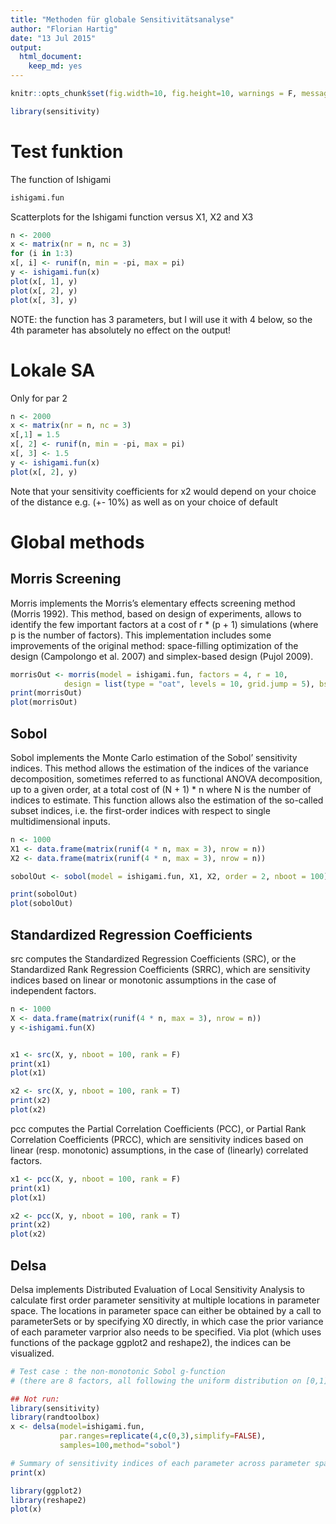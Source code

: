 ```yaml
---
title: "Methoden für globale Sensitivitätsanalyse"
author: "Florian Hartig"
date: "13 Jul 2015"
output: 
  html_document: 
    keep_md: yes
---
```


```r
knitr::opts_chunk$set(fig.width=10, fig.height=10, warnings = F, message = F)
```




```r
library(sensitivity)
```




# Test funktion

The function of Ishigami

```r
ishigami.fun
```


Scatterplots for the Ishigami function versus X1, X2 and X3

```r
n <- 2000
x <- matrix(nr = n, nc = 3)
for (i in 1:3)
x[, i] <- runif(n, min = -pi, max = pi)
y <- ishigami.fun(x)
plot(x[, 1], y)
plot(x[, 2], y)
plot(x[, 3], y)
```

NOTE: the function has 3 parameters, but I will use it with 4 below, so the 4th parameter has absolutely no effect on the output!

# Lokale SA

Only for par 2

```r
n <- 2000
x <- matrix(nr = n, nc = 3)
x[,1] = 1.5
x[, 2] <- runif(n, min = -pi, max = pi)
x[, 3] <- 1.5
y <- ishigami.fun(x)
plot(x[, 2], y)
```

Note that your sensitivity coefficients for x2 would depend on your choice of the distance e.g. (+- 10%) as well as on your choice of default


# Global methods



## Morris Screening

Morris implements the Morris's elementary effects screening method (Morris 1992). This method, based on design of experiments, allows to identify the few important factors at a cost of r * (p + 1) simulations (where p is the number of factors). This implementation includes some improvements of the original method: space-filling optimization of the design (Campolongo et al. 2007) and simplex-based design (Pujol 2009).


```r

morrisOut <- morris(model = ishigami.fun, factors = 4, r = 10,
            design = list(type = "oat", levels = 10, grid.jump = 5), bsup = 3)
print(morrisOut)
plot(morrisOut)


```


## Sobol 


Sobol implements the Monte Carlo estimation of the Sobol' sensitivity indices. This method allows the estimation of the indices of the variance decomposition, sometimes referred to as functional ANOVA decomposition, up to a given order, at a total cost of (N + 1) * n where N is the number of indices to estimate. This function allows also the estimation of the so-called subset indices, i.e. the first-order indices with respect to single multidimensional inputs.

```r
n <- 1000
X1 <- data.frame(matrix(runif(4 * n, max = 3), nrow = n))
X2 <- data.frame(matrix(runif(4 * n, max = 3), nrow = n))

sobolOut <- sobol(model = ishigami.fun, X1, X2, order = 2, nboot = 100)

print(sobolOut)
plot(sobolOut)

```


## Standardized Regression Coefficients

src computes the Standardized Regression Coefficients (SRC), or the Standardized Rank Regression Coefficients (SRRC), which are sensitivity indices based on linear or monotonic assumptions in the case of independent factors.

```r

n <- 1000
X <- data.frame(matrix(runif(4 * n, max = 3), nrow = n))
y <-ishigami.fun(X)


x1 <- src(X, y, nboot = 100, rank = F)
print(x1)
plot(x1)

x2 <- src(X, y, nboot = 100, rank = T)
print(x2)
plot(x2)
```

pcc computes the Partial Correlation Coefficients (PCC), or Partial Rank Correlation Coefficients (PRCC), which are sensitivity indices based on linear (resp. monotonic) assumptions, in the case of (linearly) correlated factors.

```r
x1 <- pcc(X, y, nboot = 100, rank = F)
print(x1)
plot(x1)

x2 <- pcc(X, y, nboot = 100, rank = T)
print(x2)
plot(x2)

```


## Delsa

Delsa implements Distributed Evaluation of Local Sensitivity Analysis to calculate first order parameter sensitivity at multiple locations in parameter space. The locations in parameter space can either be obtained by a call to parameterSets or by specifying X0 directly, in which case the prior variance of each parameter varprior also needs to be specified. Via plot (which uses functions of the package ggplot2 and reshape2), the indices can be visualized. 

```r
# Test case : the non-monotonic Sobol g-function
# (there are 8 factors, all following the uniform distribution on [0,1])

## Not run: 
library(sensitivity)
library(randtoolbox)
x <- delsa(model=ishigami.fun,
           par.ranges=replicate(4,c(0,3),simplify=FALSE),
           samples=100,method="sobol")

# Summary of sensitivity indices of each parameter across parameter space
print(x)

library(ggplot2)
library(reshape2)
plot(x)
```




